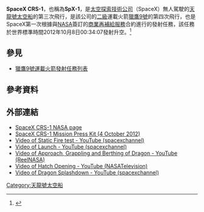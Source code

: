 {{translating|[[:en:SpaceX_CRS-1|:en:SpaceX CRS-1]]||tpercent=|time=2020-08-22UTC13:39:46}}
{{Request translation|en|}}

{{Infobox spaceflight
| name                  = SpaceX CRS-1
| image                 = SpaceX CRS-1 approaches ISS-cropped.jpg
| image_caption         = CRS-1正在接近國際太空站
| insignia              = SpaceX CRS-1 Patch.png
| insignia_caption      = NASA SpX-1任務

| mission_type          = [[國際太空站|國際太空站]]再補給
| operator              = [[NASA|NASA]]
| COSPAR_ID             = 2012-054A
| SATCAT                = 38846
| mission_duration      = {{time interval|8 October 2012 00:34:07|28 October 2012 19:22|show=dhm|sep=}}

| spacecraft            = Dragon C103
| spacecraft_type       = [[SpaceX_Dragon#Dragon_CRS|Dragon CRS]]
| manufacturer          = [[SpaceX|SpaceX]]
| dry_mass              = 
| launch_mass           = 

| launch_date           = {{start-date|2012-10-28 00:34:07|timezone=yes}} UTC 
| launch_rocket         = [[獵鷹9號|獵鷹9號]] v1.0
| launch_site           = [[卡納維爾角空軍基地|卡納維爾角空軍基地]] [[SLC-40|SLC-40]] 
| launch_contractor     = [[SpaceX|SpaceX]]
| disposal_type         = 回收
| landing_date          = {{end-date|2012-10-28, 19:22|timezone=yes}} UTC 
| landing_site          = [[太平洋|太平洋]]

| orbit_epoch           = 2012-10-08
| orbit_reference       = [[地心軌道|地心軌道]]
| orbit_regime          = [[近地軌道|近地軌道]]
| orbit_periapsis       = 
| orbit_apoapsis        = 
| orbit_inclination     = 51.6°
| orbit_period          = 
| apsis                 = gee

| docking               = 
 {{Infobox spaceflight/Dock
   | docking_target     = [[國際太空站|國際太空站]]
   | docking_type       = 停泊
   | docking_port       = 和諧號
   | capture_date       = 2012-10-10, 10:56 UTC
   | docking_date       = 2012-10-10, 13:03 UTC 
   | undocking_date     = 2012-10-28, 11:19 UTC <ref>{{cite web|url=http://www.aviationweek.com/Blogs.aspx?plckBlogId=Blog:04ce340e-4b63-4d23-9695-d49ab661f385&plckPostId=Blog%3A04ce340e-4b63-4d23-9695-d49ab661f385Post%3A4cbd3925-a48e-4c00-a26e-1e90c4466f96|title=SpaceX Dragon CRS-1 Capsule Departs Space Station|last=Carreau|first=Mark|date=2012-10-28|publisher=Aviation Week|accessdate=2012-10-30|url-status=dead|archiveurl=https://web.archive.org/web/20121006200230/http://www.aviationweek.com/Blogs.aspx?plckBlogId=Blog:04ce340e-4b63-4d23-9695-d49ab661f385|archivedate=2012-10-06}}</ref>
   | release_date       = 2012-10-28, 13:29 UTC
   | time_docked        = 17天22時16分
 }}

| cargo_mass            = 905 kg
| cargo_mass_press      = 905 kg
| cargo_mass_unpress    = 
| cargo_mass_fuel       = 
| cargo_mass_gas        = 
| cargo_mass_water      = 

| programme            = [[天龍號太空船|天龍號太空船]]
| previous_mission     = [[Dragon_C2+|Dragon C2+]]
| next_mission          = [[SpaceX_CRS-2|SpaceX CRS-2]]

| programme2             = [[商業再補給服務|商業再補給服務]]
| previous_mission2       = [[Dragon_C2+|Dragon C2+]]
| next_mission2          = [[SpaceX_CRS-2|SpaceX CRS-2]]


}}

'''SpaceX CRS-1'''，也稱為'''SpX-1'''，是[[太空探索技術公司|太空探索技術公司]]（SpaceX）無人駕駛的[[天龍號太空船|天龍號太空船]]的第三次飛行，是該公司的[[二級入軌|二級]]運載火箭[[獵鷹9號|獵鷹9號]]的第四次飛行，也是SpaceX第一次根據與[[NASA|NASA]]簽訂的[[商業再補給服務|商業再補給服務]]合約進行的發射任務，該任務於世界標準時間2012年10月8日00:34:07發射升空。<ref name=wsj20120707-8:38pm>{{Cite news|last=Pasztor|first=Andy|title=SpaceX Launches Cargo Flight to Space Station|url=https://www.wsj.com/articles/SB10000872396390443482404578043100196815928|accessdate=2012-10-08|newspaper=Wall Street Journal|date=2012-07-07|archive-date=2018-09-28|archive-url=https://web.archive.org/web/20180928021225/https://www.wsj.com/articles/SB10000872396390443482404578043100196815928|dead-url=no}}</ref>

==參見==
* [[獵鷹9號運載火箭發射任務列表|獵鷹9號運載火箭發射任務列表]]

== 參考資料==
{{reflist}}

== 外部連結 ==
{{Commons category|SpaceX CRS-1}}

* [http://www.nasa.gov/mission_pages/station/living/launch/index.html SpaceX CRS-1 NASA page]{{Wayback|url=http://www.nasa.gov/mission_pages/station/living/launch/index.html |date=20190107031857 }}
* [http://www.nasa.gov/pdf/694166main_SpaceXCRS-1PressKit.pdf SpaceX CRS-1 Mission Press Kit (4 October 2012)]{{Wayback|url=http://www.nasa.gov/pdf/694166main_SpaceXCRS-1PressKit.pdf |date=20180928021323 }}
* [https://www.youtube.com/watch?v=5I7loLnDYyU Video of Static Fire test - YouTube (spacexchannel)]{{Wayback|url=https://www.youtube.com/watch?v=5I7loLnDYyU |date=20180928021328 }}
* [https://www.youtube.com/watch?v=tRTYh71D9P0 Video of Launch - YouTube (spacexchannel)]{{Wayback|url=https://www.youtube.com/watch?v=tRTYh71D9P0 |date=20200608131926 }}
* [https://www.youtube.com/watch?v=Lg5vd_Gs0G4 Video of Approach, Grappling and Berthing of Dragon - YouTube (ReelNASA)]{{Wayback|url=https://www.youtube.com/watch?v=Lg5vd_Gs0G4 |date=20150708231635 }}
* [https://www.youtube.com/watch?v=NAXBdt5gS_c Video of Hatch Opening - YouTube (NASATelevision)]{{Wayback|url=https://www.youtube.com/watch?v=NAXBdt5gS_c |date=20200228025948 }}
* [https://www.youtube.com/watch?v=W_bF6ZciBxQ Video of Dragon Splashdown - YouTube (spacexchannel)]{{Wayback|url=https://www.youtube.com/watch?v=W_bF6ZciBxQ |date=20190603125640 }}

{{SpaceX}}
{{SpaceX Dragon}}
{{Uncrewed ISS flights}}
{{航天器小作品}}

[[Category:天龍號太空船|Category:天龍號太空船]]